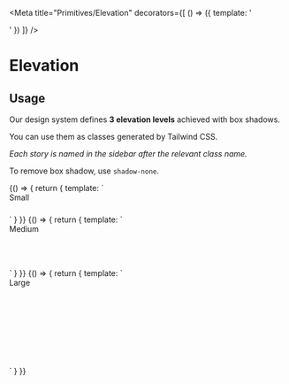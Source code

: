 
<Meta
  title="Primitives/Elevation"
  decorators={[
    () => ({
      template: '<div class="mb-4"><story /></div>'
    })
  ]}
/>

# Elevation

## Usage

Our design system defines **3 elevation levels** achieved with box shadows.

You can use them as classes generated by Tailwind CSS.

_Each story is named in the sidebar after the relevant class name._

To remove box shadow, use `shadow-none`.

<Canvas isColumn="true">
  <Story name="shadow-sm">
    {() => {
      return {
        template: `
          <div style="width: 160px; height: 40px" class="shadow-sm flex justify-center items-center rounded body-sm"> Small </div>
        `
      }
    }}
  </Story>
  <Story name="shadow-md">
    {() => {
      return {
        template: `
          <div  style="width: 224px; height: 80px" class="shadow-md flex justify-center items-center rounded body-md"> Medium </div>
        `
      }
    }}
  </Story>
  <Story name="shadow-lg">
    {() => {
      return {
        template: `
          <div style="width: 448px; height: 160px" class="shadow-lg flex justify-center items-center rounded body-lg"> Large </div>
        `
      }
    }}
  </Story>
</Canvas>
